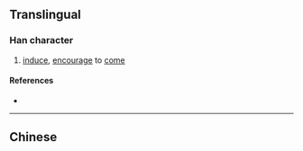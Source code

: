 {{also|徠}}
{{character info}}
==Translingual==

===Han character===
{{Han char|rn=60|rad=彳|as=07|sn=10|four=|canj=HODT|ids=⿰彳来}}

# [[induce]], [[encourage]] to [[come]]

====References====
* {{Han ref|kx=0367.271|hdz=20824.050|uh=5F95|ud=24469}}

----

==Chinese==
{{zh-see|徠}}